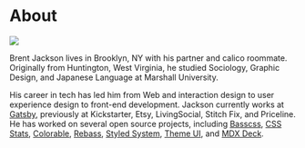 
# About

![](/brent-jackson.jpg)

Brent Jackson lives in Brooklyn, NY with his partner and calico roommate.
Originally from Huntington, West Virginia,
he studied Sociology, Graphic Design, and Japanese Language at Marshall University.

His career in tech has led him from Web and interaction design to user experience design to front-end development.
Jackson currently works at [Gatsby][],
previously at Kickstarter, Etsy, LivingSocial, Stitch Fix, and Priceline.
He has worked on several open source projects, including [Basscss][], [CSS Stats][], [Colorable][], [Rebass][], [Styled System][], [Theme UI][], and [MDX Deck][].

[Gatsby]: https://gatsbyjs.org
[Theme UI]: https://theme-ui.com
[basscss]: https://basscss.com
[css stats]: https://cssstats.com
[colorable]: https://colorable.jxnblk.com
[rebass]: https://rebassjs.org
[styled system]: https://styled-system.com
[theme ui]: https://theme-ui.com
[mdx deck]: https://github.com/jxnblk/mdx-deck
